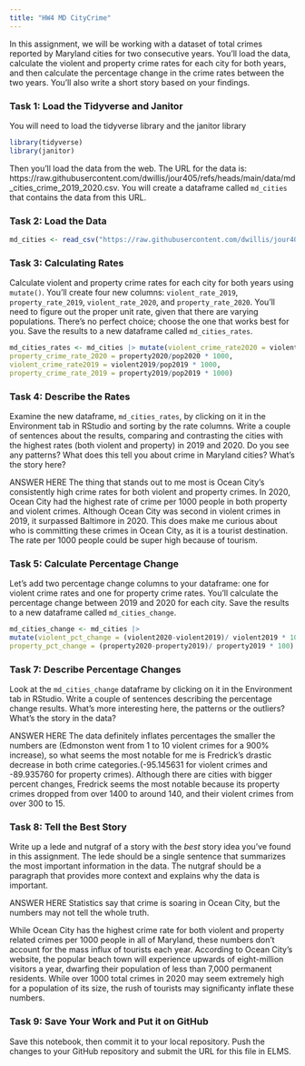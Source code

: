 ```yaml
---
title: "HW4 MD CityCrime"
---
```


In this assignment, we will be working with a dataset of total crimes reported by Maryland cities for two consecutive years. You'll load the data, calculate the violent and property crime rates for each city for both years, and then calculate the percentage change in the crime rates between the two years. You'll also write a short story based on your findings.

### Task 1: Load the Tidyverse and Janitor

You will need to load the tidyverse library and the janitor library

```r
library(tidyverse)
library(janitor)
```

Then you'll load the data from the web. The URL for the data is: https://raw.githubusercontent.com/dwillis/jour405/refs/heads/main/data/md_cities_crime_2019_2020.csv. You will create a dataframe called `md_cities` that contains the data from this URL.

### Task 2: Load the Data

```r
md_cities <- read_csv("https://raw.githubusercontent.com/dwillis/jour405/refs/heads/main/data/md_cities_crime_2019_2020.csv")
```
### Task 3: Calculating Rates

Calculate violent and property crime rates for each city for both years using `mutate()`. You'll create four new columns: `violent_rate_2019`, `property_rate_2019`, `violent_rate_2020`, and `property_rate_2020`. You'll need to figure out the proper unit rate, given that there are varying populations. There's no perfect choice; choose the one that works best for you. Save the results to a new dataframe called `md_cities_rates`.

```r
md_cities_rates <- md_cities |> mutate(violent_crime_rate2020 = violent2020/pop2020 * 1000,
property_crime_rate_2020 = property2020/pop2020 * 1000,
violent_crime_rate2019 = violent2019/pop2019 * 1000,
property_crime_rate_2019 = property2019/pop2019 * 1000)
```

### Task 4: Describe the Rates

Examine the new dataframe, `md_cities_rates`, by clicking on it in the Environment tab in RStudio and sorting by the rate columns. Write a couple of sentences about the results, comparing and contrasting the cities with the highest rates (both violent and property) in 2019 and 2020. Do you see any patterns? What does this tell you about crime in Maryland cities? What's the story here?

ANSWER HERE
The thing that stands out to me most is Ocean City's consistently high crime rates for both violent and property crimes. In 2020, Ocean City had the highest rate of crime per 1000 people in both property and violent crimes. Although Ocean City was second in violent crimes in 2019, it surpassed Baltimore in 2020. This does make me curious about who is committing these crimes in Ocean City, as it is a tourist destination. The rate per 1000 people could be super high because of tourism. 


### Task 5: Calculate Percentage Change

Let's add two percentage change columns to your dataframe: one for violent crime rates and one for property crime rates. You'll calculate the percentage change between 2019 and 2020 for each city. Save the results to a new dataframe called `md_cities_change`.

```r
md_cities_change <- md_cities |> 
mutate(violent_pct_change = (violent2020-violent2019)/ violent2019 * 100,
property_pct_change = (property2020-property2019)/ property2019 * 100)

```

### Task 7: Describe Percentage Changes

Look at the `md_cities_change` dataframe by clicking on it in the Environment tab in RStudio. Write a couple of sentences describing the percentage change results. What's more interesting here, the patterns or the outliers? What's the story in the data?
 
ANSWER HERE
The data definitely inflates percentages the smaller the numbers are (Edmonston went from 1 to 10 violent crimes for a 900% increase), so what seems the most notable for me is Fredrick's drastic decrease in both crime categories.(-95.145631 for violent crimes and -89.935760 for property crimes). Although there are cities with bigger percent changes, Fredrick seems the most notable because its property crimes dropped from over 1400 to around 140, and their violent crimes from over 300 to 15. 

### Task 8: Tell the Best Story

Write up a lede and nutgraf of a story with the _best_ story idea you've found in this assignment. The lede should be a single sentence that summarizes the most important information in the data. The nutgraf should be a paragraph that provides more context and explains why the data is important.

ANSWER HERE
Statistics say that crime is soaring in Ocean City, but the numbers may not tell the whole truth. 

While Ocean City has the highest crime rate for both violent and property related crimes per 1000 people in all of Maryland, these numbers don't account for the mass influx of tourists each year. According to Ocean City's website, the popular beach town will experience upwards of eight-million visitors a year, dwarfing their population of less than 7,000 permanent residents. While over 1000 total crimes in 2020 may seem extremely high for a population of its size, the rush of tourists may significanty inflate these numbers. 

### Task 9: Save Your Work and Put it on GitHub

Save this notebook, then commit it to your local repository. Push the changes to your GitHub repository and submit the URL for this file in ELMS.
